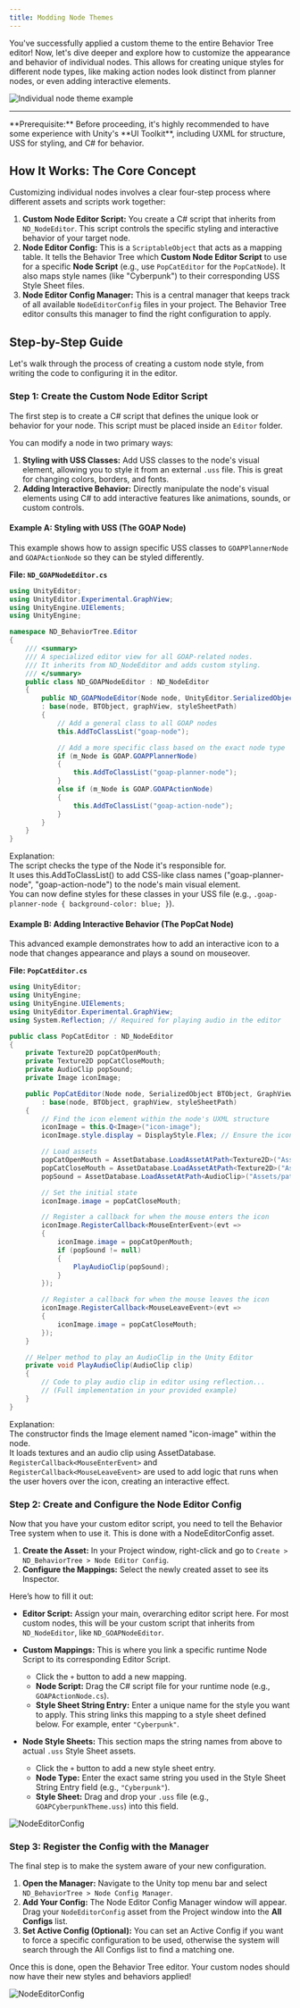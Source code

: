 ```yaml
---
title: Modding Node Themes
---
```


You've successfully applied a custom theme to the entire Behavior Tree editor! Now, let's dive deeper and explore how to customize the appearance and behavior of individual nodes. This allows for creating unique styles for different node types, like making action nodes look distinct from planner nodes, or even adding interactive elements.

![Individual node theme example](https://raw.githubusercontent.com/NDDEVVlog/ND_BehaviorTreeDocumentPage/main/public/images/Theme/IndivialNodeThemeExample.PNG)

---

<Aside>
**Prerequisite:** Before proceeding, it's highly recommended to have some experience with Unity's **UI Toolkit**, including UXML for structure, USS for styling, and C# for behavior.
</Aside>

## How It Works: The Core Concept

Customizing individual nodes involves a clear four-step process where different assets and scripts work together:

1.  **Custom Node Editor Script:** You create a C# script that inherits from `ND_NodeEditor`. This script controls the specific styling and interactive behavior of your target node.
2.  **Node Editor Config:** This is a `ScriptableObject` that acts as a mapping table. It tells the Behavior Tree which **Custom Node Editor Script** to use for a specific **Node Script** (e.g., use `PopCatEditor` for the `PopCatNode`). It also maps style names (like "Cyberpunk") to their corresponding USS Style Sheet files.
3.  **Node Editor Config Manager:** This is a central manager that keeps track of all available `NodeEditorConfig` files in your project. The Behavior Tree editor consults this manager to find the right configuration to apply.

## Step-by-Step Guide

Let's walk through the process of creating a custom node style, from writing the code to configuring it in the editor.

### Step 1: Create the Custom Node Editor Script

The first step is to create a C# script that defines the unique look or behavior for your node. This script must be placed inside an `Editor` folder.

You can modify a node in two primary ways:
1.  **Styling with USS Classes:** Add USS classes to the node's visual element, allowing you to style it from an external `.uss` file. This is great for changing colors, borders, and fonts.
2.  **Adding Interactive Behavior:** Directly manipulate the node's visual elements using C# to add interactive features like animations, sounds, or custom controls.

#### Example A: Styling with USS (The GOAP Node)

This example shows how to assign specific USS classes to `GOAPPlannerNode` and `GOAPActionNode` so they can be styled differently.

**File: `ND_GOAPNodeEditor.cs`**
```csharp
using UnityEditor;
using UnityEditor.Experimental.GraphView;
using UnityEngine.UIElements;
using UnityEngine;

namespace ND_BehaviorTree.Editor
{
    /// <summary>
    /// A specialized editor view for all GOAP-related nodes.
    /// It inherits from ND_NodeEditor and adds custom styling.
    /// </summary>
    public class ND_GOAPNodeEditor : ND_NodeEditor
    {
        public ND_GOAPNodeEditor(Node node, UnityEditor.SerializedObject BTObject, GraphView graphView, string styleSheetPath)
        : base(node, BTObject, graphView, styleSheetPath)
        {
            // Add a general class to all GOAP nodes
            this.AddToClassList("goap-node");

            // Add a more specific class based on the exact node type
            if (m_Node is GOAP.GOAPPlannerNode)
            {
                this.AddToClassList("goap-planner-node");
            }
            else if (m_Node is GOAP.GOAPActionNode)
            {
                this.AddToClassList("goap-action-node");
            }
        }
    }
}
```

Explanation:  
The script checks the type of the Node it's responsible for.  
It uses this.AddToClassList() to add CSS-like class names ("goap-planner-node", "goap-action-node") to the node's main visual element.  
You can now define styles for these classes in your USS file (e.g., `.goap-planner-node { background-color: blue; }`).  

#### Example B: Adding Interactive Behavior (The PopCat Node)

This advanced example demonstrates how to add an interactive icon to a node that changes appearance and plays a sound on mouseover.

**File: `PopCatEditor.cs`**
```csharp
using UnityEditor;
using UnityEngine;
using UnityEngine.UIElements;
using UnityEditor.Experimental.GraphView;
using System.Reflection; // Required for playing audio in the editor

public class PopCatEditor : ND_NodeEditor
{
    private Texture2D popCatOpenMouth;
    private Texture2D popCatCloseMouth;
    private AudioClip popSound;
    private Image iconImage;

    public PopCatEditor(Node node, SerializedObject BTObject, GraphView graphView, string styleSheetPath)
        : base(node, BTObject, graphView, styleSheetPath)
    {
        // Find the icon element within the node's UXML structure
        iconImage = this.Q<Image>("icon-image");
        iconImage.style.display = DisplayStyle.Flex; // Ensure the icon is visible

        // Load assets
        popCatOpenMouth = AssetDatabase.LoadAssetAtPath<Texture2D>("Assets/ND_BehaviorTree/NDBT/Icons/POPCat1.png");
        popCatCloseMouth = AssetDatabase.LoadAssetAtPath<Texture2D>("Assets/ND_BehaviorTree/NDBT/Icons/POPCat.png");
        popSound = AssetDatabase.LoadAssetAtPath<AudioClip>("Assets/path/to/your/pop-sound.mp3");

        // Set the initial state
        iconImage.image = popCatCloseMouth;

        // Register a callback for when the mouse enters the icon
        iconImage.RegisterCallback<MouseEnterEvent>(evt =>
        {
            iconImage.image = popCatOpenMouth;
            if (popSound != null)
            {
                PlayAudioClip(popSound);
            }
        });

        // Register a callback for when the mouse leaves the icon
        iconImage.RegisterCallback<MouseLeaveEvent>(evt =>
        {
            iconImage.image = popCatCloseMouth;
        });
    }

    // Helper method to play an AudioClip in the Unity Editor
    private void PlayAudioClip(AudioClip clip)
    {
        // Code to play audio clip in editor using reflection...
        // (Full implementation in your provided example)
    }
}
```

Explanation:  
The constructor finds the Image element named "icon-image" within the node.  
It loads textures and an audio clip using AssetDatabase.  
`RegisterCallback<MouseEnterEvent>` and `RegisterCallback<MouseLeaveEvent>` are used to add logic that runs when the user hovers over the icon, creating an interactive effect.  

### Step 2: Create and Configure the Node Editor Config

Now that you have your custom editor script, you need to tell the Behavior Tree system when to use it. This is done with a NodeEditorConfig asset.

1. **Create the Asset:** In your Project window, right-click and go to `Create > ND_BehaviorTree > Node Editor Config`.
2. **Configure the Mappings:** Select the newly created asset to see its Inspector.

Here’s how to fill it out:

- **Editor Script:** Assign your main, overarching editor script here. For most custom nodes, this will be your custom script that inherits from `ND_NodeEditor`, like `ND_GOAPNodeEditor`.
- **Custom Mappings:** This is where you link a specific runtime Node Script to its corresponding Editor Script.  
  - Click the `+` button to add a new mapping.  
  - **Node Script:** Drag the C# script file for your runtime node (e.g., `GOAPActionNode.cs`).  
  - **Style Sheet String Entry:** Enter a unique name for the style you want to apply. This string links this mapping to a style sheet defined below. For example, enter `"Cyberpunk"`.  

- **Node Style Sheets:** This section maps the string names from above to actual `.uss` Style Sheet assets.  
  - Click the `+` button to add a new style sheet entry.  
  - **Node Type:** Enter the exact same string you used in the Style Sheet String Entry field (e.g., `"Cyberpunk"`).  
  - **Style Sheet:** Drag and drop your `.uss` file (e.g., `GOAPCyberpunkTheme.uss`) into this field.  

![NodeEditorConfig](https://raw.githubusercontent.com/NDDEVVlog/ND_BehaviorTreeDocumentPage/main/public/images/Theme/NodeConfigEditor.png)


### Step 3: Register the Config with the Manager

The final step is to make the system aware of your new configuration.

1. **Open the Manager:** Navigate to the Unity top menu bar and select `ND_BehaviorTree > Node Config Manager`.  
2. **Add Your Config:** The Node Editor Config Manager window will appear. Drag your `NodeEditorConfig` asset from the Project window into the **All Configs** list.  
3. **Set Active Config (Optional):** You can set an Active Config if you want to force a specific configuration to be used, otherwise the system will search through the All Configs list to find a matching one.  

Once this is done, open the Behavior Tree editor. Your custom nodes should now have their new styles and behaviors applied!

![NodeEditorConfig](https://raw.githubusercontent.com/NDDEVVlog/ND_BehaviorTreeDocumentPage/main/public/images/Theme/NodeConfigManager.png)